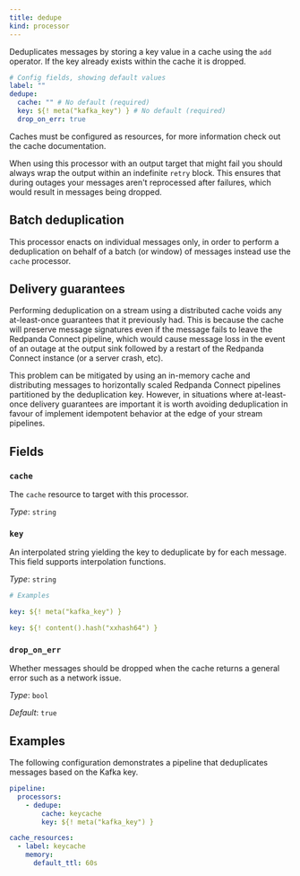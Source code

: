 ```yaml
---
title: dedupe
kind: processor
---
```


Deduplicates messages by storing a key value in a cache using the `add` operator. If the key already exists within the cache it is dropped.

```yml
# Config fields, showing default values
label: ""
dedupe:
  cache: "" # No default (required)
  key: ${! meta("kafka_key") } # No default (required)
  drop_on_err: true
```

Caches must be configured as resources, for more information check out the cache documentation.

When using this processor with an output target that might fail you should always wrap the output within an indefinite `retry` block. This ensures that during outages your messages aren't reprocessed after failures, which would result in messages being dropped.

## Batch deduplication

This processor enacts on individual messages only, in order to perform a deduplication on behalf of a batch (or window) of messages instead use the `cache` processor.

## Delivery guarantees

Performing deduplication on a stream using a distributed cache voids any at-least-once guarantees that it previously had. This is because the cache will preserve message signatures even if the message fails to leave the Redpanda Connect pipeline, which would cause message loss in the event of an outage at the output sink followed by a restart of the Redpanda Connect instance (or a server crash, etc).

This problem can be mitigated by using an in-memory cache and distributing messages to horizontally scaled Redpanda Connect pipelines partitioned by the deduplication key. However, in situations where at-least-once delivery guarantees are important it is worth avoiding deduplication in favour of implement idempotent behavior at the edge of your stream pipelines.

## Fields

### `cache`

The `cache` resource to target with this processor.


*Type*: `string`


### `key`

An interpolated string yielding the key to deduplicate by for each message.
This field supports interpolation functions.


*Type*: `string`


```yml
# Examples

key: ${! meta("kafka_key") }

key: ${! content().hash("xxhash64") }
```

### `drop_on_err`

Whether messages should be dropped when the cache returns a general error such as a network issue.


*Type*: `bool`

*Default*: `true`

## Examples

<Tabs>
<TabItem label="Deduplicate based on Kafka key">
The following configuration demonstrates a pipeline that deduplicates messages based on the Kafka key.

```yaml
pipeline:
  processors:
    - dedupe:
        cache: keycache
        key: ${! meta("kafka_key") }

cache_resources:
  - label: keycache
    memory:
      default_ttl: 60s
```

</TabItem>
</Tabs>


